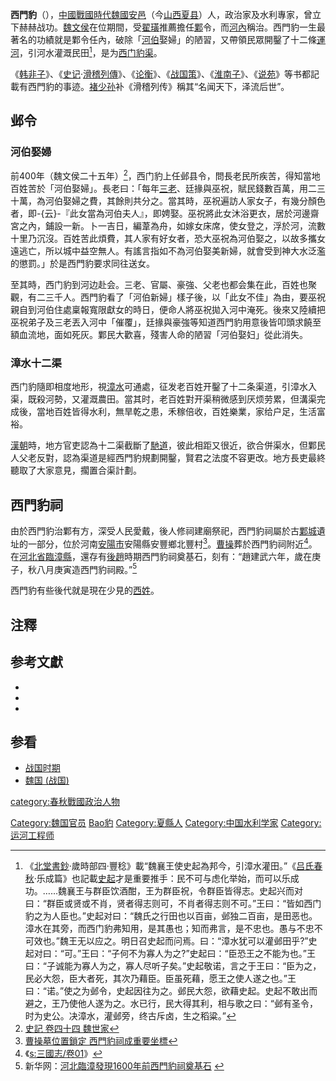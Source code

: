 {{Infobox_Person
| name =西門豹
|image=
| caption=
|box_width=170px
|occupation= [[鄴|鄴]]令、水利專家
| period = 前5世紀
|birth_name=
| other_names = 
| Sex =男
|birth_date= 約前5世紀
|birth_place=魏國
|death_date=  約前5世紀
|death_place=魏國
| nationality =[[魏國|魏國]][[安邑|安邑]]（今[[山西|山西]][[夏县|夏县]]）
| residence =
| party =
| religion =
| spouse = 
| relatives =
|education=私塾
| 知名作品 = 開鑿[[漳水十二渠|漳水十二渠]]
|awards= 
}}
'''西門豹'''（{{bd|？||？||catIdx=Ximen西門豹}}），[[中國|中國]][[戰國_(中國)|戰國時代]][[魏国_(战国)|魏國]][[安邑|安邑]]（今[[山西|山西]][[夏县|夏县]]）人，政治家及水利專家，曾立下赫赫战功。[[魏文侯|魏文侯]]在位期間，受[[翟璜|翟璜]]推薦擔任[[邺城遗址|鄴]]令，而[[河內郡_(中國)|河內]]稱治。西門豹一生最著名的功績就是鄴令任內，破除「[[河伯|河伯]]娶婦」的陋習，又帶領民眾開鑿了十二條[[運河|運河]]，引河水灌溉民田<ref>《[[北堂書鈔|北堂書鈔]]·歲時部四·豐稔》載“魏襄王使史起為邦今，引漳水灌田。”《[[吕氏春秋|吕氏春秋]]·乐成篇》也記載[[史起|史起]]才是重要推手：民不可与虑化举始，而可以乐成功。……魏襄王与群臣饮酒酣，王为群臣祝，令群臣皆得志。史起兴而对曰：“群臣或贤或不肖，贤者得志则可，不肖者得志则不可。”王曰：“皆如西门豹之为人臣也。”史起对曰：“魏氏之行田也以百亩，邺独二百亩，是田恶也。漳水在其旁，而西门豹弗知用，是其愚也；知而弗言，是不忠也。愚与不忠不可效也。”魏王无以应之。明日召史起而问焉。曰：“漳水犹可以灌邺田乎?”史起对曰：“可。”王曰：“子何不为寡人为之?”史起曰：“臣恐王之不能为也。”王曰：“子诚能为寡人为之，寡人尽听子矣。”史起敬诺，言之于王曰：“臣为之，民必大怨，臣大者死，其次乃藉臣。臣虽死藉，愿王之使人遂之也。”王曰：“诺。”使之为邺令，史起因往为之。邺民大怨，欲藉史起。史起不敢出而避之，王乃使他人遂为之。水已行，民大得其利，相与歌之曰：“邺有圣令，时为史公。决漳水，灌邺旁，终古斥卤，生之稻粱。”</ref>，是为[[西门豹渠|西门豹渠]]。

《[[韩非子|韩非子]]》、《[[史记|史记]]·[[s:史记/卷126|滑稽列傳]]》、《[[论衡|论衡]]》、《[[战国策|战国策]]》、《[[淮南子|淮南子]]》、《[[说苑|说苑]]》等书都記載有西門豹的事迹。[[褚少孙|褚少孙]]补《滑稽列传》稱其“名闻天下，泽流后世”。

==邺令==
=== 河伯娶婦 ===
前400年（魏文侯二十五年）<ref>[[s:史記三家註/卷044|史記 卷四十四 魏世家]]</ref>，西门豹上任邺县令，問長老民所疾苦，得知當地百姓苦於「河伯娶婦」。長老曰：「每年[[三老|三老]]、廷掾與巫祝，賦民錢數百萬，用二三十萬，為河伯娶婦之費，其餘則共分之。當其時，巫祝遍訪人家女子，有幾分顏色者，即-{云}-『此女當為河伯夫人』，即娉娶。巫祝將此女沐浴更衣，居於河邊齋宮之內，鋪設一新。卜一吉日，編葦為舟，如嫁女床席，使女登之，浮於河，流數十里乃沉沒。百姓苦此煩費，其人家有好女者，恐大巫祝為河伯娶之，以故多攜女遠逃亡，所以城中益空無人。有謠言指如不為河伯娶美新婦，就會受到神大水泛濫的懲罰。」於是西門豹要求同往送女。

至其時，西门豹到河边赴会。三老、官屬、豪強、父老也都会集在此，百姓也聚觀，有二三千人。西門豹看了「河伯新婦」樣子後，以「此女不佳」為由，要巫祝親自到河伯住處稟報寬限獻女的時日，便命人將巫祝拋入河中淹死。後來又陸續把巫祝弟子及三老丟入河中「催覆」，廷掾與豪強等知道西門豹用意後皆叩頭求饒至額血流地，面如死灰。鄴民大歡喜，殘害人命的陋習「河伯娶妇」從此消失。

=== 漳水十二渠 ===
{{main|漳水十二渠}}
西门豹隨即相度地形，視[[漳水|漳水]]可通處，征发老百姓开鑿了十二条渠道，引漳水入渠，既殺河勢，又灌溉農田。當其时，老百姓對开渠稍微感到厌烦劳累，但溝渠完成後，當地百姓皆得水利，無旱乾之患，禾稼倍收，百姓樂業，家给户足，生活富裕。

[[漢朝|漢朝]]時，地方官吏認為十二渠截斷了[[馳道|馳道]]，彼此相距又很近，欲合併渠水，但鄴民人父老反對，認為渠道是經西門豹規劃開鑿，賢君之法度不容更改。地方長吏最終聽取了大家意見，擱置合渠計劃。

== 西門豹祠 ==
由於西門豹治鄴有方，深受人民愛戴，後人修祠建廟祭祀，西門豹祠屬於古[[邺城遗址|鄴城]]遺址的一部分，位於河南[[安陽市|安陽市]]安陽縣安豐鄉北豐村<ref>[http://www.cnhubei.com/200412/ca639594.htm 曹操墓位置鎖定 西門豹祠成重要坐標]{{Dead link|date=2020年7月 |bot=InternetArchiveBot |fix-attempted=yes }}</ref>。[[曹操|曹操]]葬於西門豹祠附近<ref>《[[s:三國志/卷01|s:三國志/卷01]]》</ref>。在[[河北省|河北省]][[臨漳縣|臨漳縣]]，還存有[[後趙|後趙]]時期西門豹祠奠基石，刻有：“趙建武六年，歲在庚子，秋八月庚寅造西門豹祠殿。”<ref>新华网：[http://news.xinhuanet.com/newscenter/2009-03/19/content_11032957.htm 河北臨漳發現1600年前西門豹祠奠基石] {{Wayback|url=http://news.xinhuanet.com/newscenter/2009-03/19/content_11032957.htm |date=20130921060604 }}</ref>

西門豹有些後代就是現在少見的[[西姓|西姓]]。

==注釋==
{{reflist|2}}

==参考文獻==
*{{wikisource history|史記|126|西門豹}}
*{{wikisource history|史記|044}}
*{{wikisource history|東周列國志|第085回}}

{{wikisource}}

==参看==
*[[战国时期|战国时期]]
*[[魏国_(战国)|魏国 (战国)]]

{{Authority control}}
{{DEFAULTSORT:Ximen西門豹}}
[[Category:魏国官员|Category:魏国官员]]
[[category:春秋戰國政治人物|category:春秋戰國政治人物]]
[[Category:西門姓|Bao豹]]
[[Category:夏縣人|Category:夏縣人]]
[[Category:中国水利学家|Category:中国水利学家]]
[[Category:运河工程师|Category:运河工程师]]